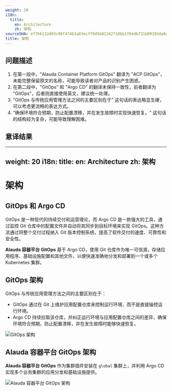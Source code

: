 ```yaml
---
weight: 20
i18n:
  title:
    en: Architecture
    zh: 架构
sourceSHA: ef7b6132d03c88f474b1a83ecff945b81342710bb1f64db731b09193da0cae3b
title: 架构
---
```


## 问题描述
1. 在第一段中，"Alauda Container Platform GitOps" 翻译为 "ACP GitOps"，未能完整保留原文的名称，可能导致读者对产品的识别产生困惑。
2. 在第二段中，"GitOps" 和 "Argo CD" 的翻译未保持一致性，前者翻译为 "GitOps"，后者则直接使用英文，建议统一处理。
3. "GitOps 与传统应用管理方法之间的主要区别在于" 这句话的表达略显生硬，可以考虑更流畅的表达方式。
4. "确保环境符合预期，防止配置漂移，并在发生故障时实现快速恢复。" 这句话的结构较为复杂，可能导致理解困难。

## 意译结果
---
weight: 20
i18n:
  title:
    en: Architecture
    zh: 架构
---

# 架构

## GitOps 和 Argo CD

GitOps 是一种现代的持续交付和运营理论，而 Argo CD 是一款强大的工具，通过监控 Git 仓库中的配置文件并自动将其同步到目标环境来实现 GitOps。这种方法通过将整个交付过程纳入 Git 版本控制系统，提高了软件交付的速度、可靠性和安全性。

**Alauda 容器平台 GitOps** 基于 Argo CD，使用 Git 仓库作为唯一可信源，存储应用程序、基础设施配置和其他文件，以便快速准确地分发和部署到一个或多个 Kubernetes 集群。

## GitOps 架构

GitOps 与传统应用管理方法之间的主要区别在于：

- GitOps 通过在 Git 上维护应用配置仓库来控制运行环境，而不是直接操控运行环境。
- Argo CD 持续拉取该仓库，并纠正运行环境与应用配置仓库之间的差异，确保环境符合预期，防止配置漂移，并在发生故障时能够快速恢复。

![GitOps 架构](./assets/architecture_gitops.jpg "GitOps 架构")

## Alauda 容器平台 GitOps 架构

**Alauda 容器平台 GitOps** 作为集群插件安装在 `global` 集群上，并利用 Argo CD 实现多个业务集群的应用分发和基础设施提供。

![Alauda 容器平台 GitOps 架构](./assets/architecture_alauda_gitops.png "Alauda 容器平台 GitOps 架构")
